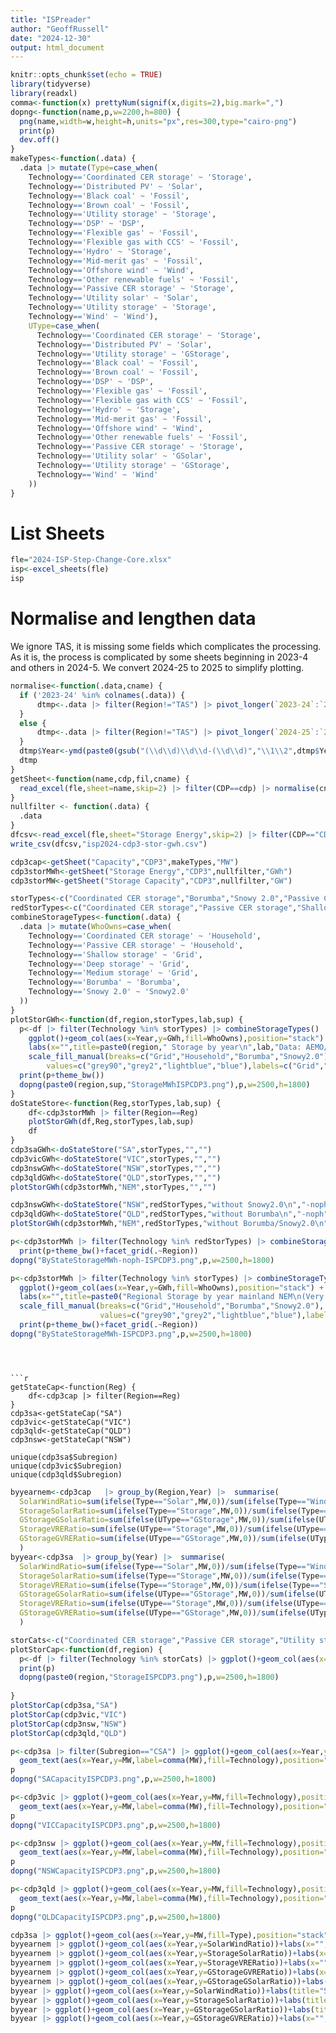 ```yaml
---
title: "ISPreader"
author: "GeoffRussell"
date: "2024-12-30"
output: html_document
---
```


```r
knitr::opts_chunk$set(echo = TRUE)
library(tidyverse)
library(readxl)
comma<-function(x) prettyNum(signif(x,digits=2),big.mark=",")
dopng<-function(name,p,w=2200,h=800) {
  png(name,width=w,height=h,units="px",res=300,type="cairo-png")
  print(p)
  dev.off()
}
makeTypes<-function(.data) {
  .data |> mutate(Type=case_when(
    Technology=='Coordinated CER storage' ~ 'Storage',
    Technology=='Distributed PV' ~ 'Solar',
    Technology=='Black coal' ~ 'Fossil',
    Technology=='Brown coal' ~ 'Fossil',
    Technology=='Utility storage' ~ 'Storage',
    Technology=='DSP' ~ 'DSP',
    Technology=='Flexible gas' ~ 'Fossil',
    Technology=='Flexible gas with CCS' ~ 'Fossil',
    Technology=='Hydro' ~ 'Storage',
    Technology=='Mid-merit gas' ~ 'Fossil',
    Technology=='Offshore wind' ~ 'Wind',
    Technology=='Other renewable fuels' ~ 'Fossil',
    Technology=='Passive CER storage' ~ 'Storage',
    Technology=='Utility solar' ~ 'Solar',
    Technology=='Utility storage' ~ 'Storage',
    Technology=='Wind' ~ 'Wind'),
    UType=case_when(
      Technology=='Coordinated CER storage' ~ 'Storage',
      Technology=='Distributed PV' ~ 'Solar',
      Technology=='Utility storage' ~ 'GStorage',
      Technology=='Black coal' ~ 'Fossil',
      Technology=='Brown coal' ~ 'Fossil',
      Technology=='DSP' ~ 'DSP',
      Technology=='Flexible gas' ~ 'Fossil',
      Technology=='Flexible gas with CCS' ~ 'Fossil',
      Technology=='Hydro' ~ 'Storage',
      Technology=='Mid-merit gas' ~ 'Fossil',
      Technology=='Offshore wind' ~ 'Wind',
      Technology=='Other renewable fuels' ~ 'Fossil',
      Technology=='Passive CER storage' ~ 'Storage',
      Technology=='Utility solar' ~ 'GSolar',
      Technology=='Utility storage' ~ 'GStorage',
      Technology=='Wind' ~ 'Wind'
    ))
}
```

# List Sheets 

```r
fle="2024-ISP-Step-Change-Core.xlsx"
isp<-excel_sheets(fle)
isp
```
# Normalise and lengthen data

We ignore TAS, it is missing some fields which complicates the processing. As it is, the
process is complicated by some sheets beginning in 2023-4 and others in 2024-5. We convert 2024-25 to 2025 to simplify plotting.

```r
normalise<-function(.data,cname) {
  if ('2023-24' %in% colnames(.data)) {
      dtmp<-.data |> filter(Region!="TAS") |> pivot_longer(`2023-24`:`2051-52`,names_to='Year',values_to=cname) 
  }
  else {
      dtmp<-.data |> filter(Region!="TAS") |> pivot_longer(`2024-25`:`2051-52`,names_to='Year',values_to=cname) 
  }
  dtmp$Year<-ymd(paste0(gsub("(\\d\\d)\\d\\d-(\\d\\d)","\\1\\2",dtmp$Year),"-07-01"))
  dtmp
}
getSheet<-function(name,cdp,fil,cname) {
  read_excel(fle,sheet=name,skip=2) |> filter(CDP==cdp) |> normalise(cname) |> fil() 
}
nullfilter <- function(.data) {
  .data 
}
dfcsv<-read_excel(fle,sheet="Storage Energy",skip=2) |> filter(CDP=="CDP3") 
write_csv(dfcsv,"isp2024-cdp3-stor-gwh.csv")
```

```r
cdp3cap<-getSheet("Capacity","CDP3",makeTypes,"MW")
cdp3storMWh<-getSheet("Storage Energy","CDP3",nullfilter,"GWh")
cdp3storMW<-getSheet("Storage Capacity","CDP3",nullfilter,"GW")
```

```r
storTypes<-c("Coordinated CER storage","Borumba","Snowy 2.0","Passive CER storage","Shallow storage","Deep storage","Medium storage","Shallow storage")
redStorTypes<-c("Coordinated CER storage","Passive CER storage","Shallow storage","Deep storage","Medium storage","Shallow storage")
combineStorageTypes<-function(.data) {
  .data |> mutate(WhoOwns=case_when(
    Technology=='Coordinated CER storage' ~ 'Household',
    Technology=='Passive CER storage' ~ 'Household',
    Technology=='Shallow storage' ~ 'Grid',
    Technology=='Deep storage' ~ 'Grid',
    Technology=='Medium storage' ~ 'Grid',
    Technology=='Borumba' ~ 'Borumba',
    Technology=='Snowy 2.0' ~ 'Snowy2.0'
  ))
}
plotStorGWh<-function(df,region,storTypes,lab,sup) {
  p<-df |> filter(Technology %in% storTypes) |> combineStorageTypes() |> 
    ggplot()+geom_col(aes(x=Year,y=GWh,fill=WhoOwns),position="stack") +
    labs(x="",title=paste0(region," Storage by year\n",lab,"Data: AEMO/ISP2024 (CDP3)")) +
    scale_fill_manual(breaks=c("Grid","Household","Borumba","Snowy2.0"),
        values=c("grey90","grey2","lightblue","blue"),labels=c("Grid","Household","Borumba","Snowy2.0"))
  print(p+theme_bw())
  dopng(paste0(region,sup,"StorageMWhISPCDP3.png"),p,w=2500,h=1800)
}
doStateStore<-function(Reg,storTypes,lab,sup) {
    df<-cdp3storMWh |> filter(Region==Reg) 
    plotStorGWh(df,Reg,storTypes,lab,sup)
    df
}
cdp3saGWh<-doStateStore("SA",storTypes,"","")
cdp3vicGWh<-doStateStore("VIC",storTypes,"","")
cdp3nswGWh<-doStateStore("NSW",storTypes,"","")
cdp3qldGWh<-doStateStore("QLD",storTypes,"","")
plotStorGWh(cdp3storMWh,"NEM",storTypes,"","")

cdp3nswGWh<-doStateStore("NSW",redStorTypes,"without Snowy2.0\n","-noph")
cdp3qldGWh<-doStateStore("QLD",redStorTypes,"without Borumba\n","-noph")
plotStorGWh(cdp3storMWh,"NEM",redStorTypes,"without Borumba/Snowy2.0\n","-noph")
```

```r
p<-cdp3storMWh |> filter(Technology %in% redStorTypes) |> combineStorageTypes() |> ggplot()+geom_col(aes(x=Year,y=GWh,fill=WhoOwns),position="stack") +labs(x="",title=paste0("Regional Storage by year mainland NEM\n(Without Borumba/Snowy2.0)\n(Very little in Tasmania)\nData: AEMO/ISP2024 (CDP3)")) + scale_fill_manual(values=c("grey90","grey2"),labels=c("Grid","Household"))
  print(p+theme_bw()+facet_grid(.~Region))
dopng("ByStateStorageMWh-noph-ISPCDP3.png",p,w=2500,h=1800)

p<-cdp3storMWh |> filter(Technology %in% storTypes) |> combineStorageTypes() |> 
  ggplot()+geom_col(aes(x=Year,y=GWh,fill=WhoOwns),position="stack") +
  labs(x="",title=paste0("Regional Storage by year mainland NEM\n(Very little in Tasmania)\nData: AEMO/ISP2024 (CDP3)")) +
  scale_fill_manual(breaks=c("Grid","Household","Borumba","Snowy2.0"), 
                    values=c("grey90","grey2","lightblue","blue"),labels=c("Grid","Household","Borumba","Snowy2.0"))
  print(p+theme_bw()+facet_grid(.~Region))
dopng("ByStateStorageMWh-ISPCDP3.png",p,w=2500,h=1800)
```
```



```r
getStateCap<-function(Reg) {
    df<-cdp3cap |> filter(Region==Reg) 
}
cdp3sa<-getStateCap("SA")
cdp3vic<-getStateCap("VIC")
cdp3qld<-getStateCap("QLD")
cdp3nsw<-getStateCap("NSW")

unique(cdp3sa$Subregion)
unique(cdp3vic$Subregion)
unique(cdp3qld$Subregion)
```

```r
byyearnem<-cdp3cap   |> group_by(Region,Year) |>  summarise(
  SolarWindRatio=sum(ifelse(Type=="Solar",MW,0))/sum(ifelse(Type=="Wind",MW,0)),
  StorageSolarRatio=sum(ifelse(Type=="Storage",MW,0))/sum(ifelse(Type=="Solar",MW,0)),
  GStorageGSolarRatio=sum(ifelse(UType=="GStorage",MW,0))/sum(ifelse(UType=="GSolar",MW,0)),
  StorageVRERatio=sum(ifelse(UType=="Storage",MW,0))/sum(ifelse(UType=="Solar",MW,ifelse(UType=="Wind",MW,0))),
  GStorageGVRERatio=sum(ifelse(UType=="GStorage",MW,0))/sum(ifelse(UType=="GSolar",MW,ifelse(UType=="Wind",MW,0)))
  )
byyear<-cdp3sa  |> group_by(Year) |>  summarise(
  SolarWindRatio=sum(ifelse(Type=="Solar",MW,0))/sum(ifelse(Type=="Wind",MW,0)),
  StorageSolarRatio=sum(ifelse(Type=="Storage",MW,0))/sum(ifelse(Type=="Solar",MW,0)),
  StorageVRERatio=sum(ifelse(Type=="Storage",MW,0))/sum(ifelse(Type=="Solar",MW,ifelse(Type=="Wind",MW,0))),
  GStorageGSolarRatio=sum(ifelse(UType=="GStorage",MW,0))/sum(ifelse(UType=="GSolar",MW,0)),
  StorageVRERatio=sum(ifelse(UType=="Storage",MW,0))/sum(ifelse(UType=="Solar",MW,ifelse(UType=="Wind",MW,0))),
  GStorageGVRERatio=sum(ifelse(UType=="GStorage",MW,0))/sum(ifelse(UType=="GSolar",MW,ifelse(UType=="Wind",MW,0)))
  )
```

```r
storCats<-c("Coordinated CER storage","Passive CER storage","Utility storage")
plotStorCap<-function(df,region) {
  p<-df |> filter(Technology %in% storCats) |> ggplot()+geom_col(aes(x=Year,y=MW,fill=Technology),position="stack") +labs(x="",title=paste0(region," Storage capacity by year (ISP2024/CDP3)")) 
  print(p)
  dopng(paste0(region,"StorageISPCDP3.png"),p,w=2500,h=1800)
  
}
plotStorCap(cdp3sa,"SA")
plotStorCap(cdp3vic,"VIC")
plotStorCap(cdp3nsw,"NSW")
plotStorCap(cdp3qld,"QLD")
```
```r

p<-cdp3sa |> filter(Subregion=="CSA") |> ggplot()+geom_col(aes(x=Year,y=MW,fill=Technology),position="stack") +labs(x="",title="SA Capacity by year (ISP2024/CDP3)") +
  geom_text(aes(x=Year,y=MW,label=comma(MW),fill=Technology),position="stack",size=2,hjust=0.5,vjust=1) 
p
dopng("SACapacityISPCDP3.png",p,w=2500,h=1800)

p<-cdp3vic |> ggplot()+geom_col(aes(x=Year,y=MW,fill=Technology),position="stack") +labs(x="",title="VIC Capacity by year (ISP2024/CDP3)") +
  geom_text(aes(x=Year,y=MW,label=comma(MW),fill=Technology),position="stack",size=2,hjust=0.5,vjust=1) + facet_grid(.~Subregion)
p
dopng("VICCapacityISPCDP3.png",p,w=2500,h=1800)

p<-cdp3nsw |> ggplot()+geom_col(aes(x=Year,y=MW,fill=Technology),position="stack") + labs(x="",title="NSW Capacity by year (ISP2024/CDP3)") +
  geom_text(aes(x=Year,y=MW,label=comma(MW),fill=Technology),position="stack",size=2,hjust=0.5,vjust=1) + facet_grid(.~Subregion)
p
dopng("NSWCapacityISPCDP3.png",p,w=2500,h=1800)

p<-cdp3qld |> ggplot()+geom_col(aes(x=Year,y=MW,fill=Technology),position="stack") + labs(x="",title="QLD Capacity by year (ISP2024/CDP3)") +
  geom_text(aes(x=Year,y=MW,label=comma(MW),fill=Technology),position="stack",size=2,hjust=0.5,vjust=1) + facet_grid(.~Subregion)
p
dopng("QLDCapacityISPCDP3.png",p,w=2500,h=1800)
```

```r
cdp3sa |> ggplot()+geom_col(aes(x=Year,y=MW,fill=Type),position="stack")
byyearnem |> ggplot()+geom_col(aes(x=Year,y=SolarWindRatio))+labs(x="",title="Solar to Wind Ratio (NEM) ")
byyearnem |> ggplot()+geom_col(aes(x=Year,y=StorageSolarRatio))+labs(x="",title="Storage MW to Solar MW (NEM)")
byyearnem |> ggplot()+geom_col(aes(x=Year,y=StorageVRERatio))+labs(x="",title="Storage MW to Solar+Wind MW (NEM)")
byyearnem |> ggplot()+geom_col(aes(x=Year,y=GStorageGVRERatio))+labs(x="",title="Grid Storage MW to Grid Solar+Wind MW (NEM)")
byyearnem |> ggplot()+geom_col(aes(x=Year,y=GStorageGSolarRatio))+labs(x="",title="Grid Storage MW to Grid Solar MW (NEM)")
byyear |> ggplot()+geom_col(aes(x=Year,y=SolarWindRatio))+labs(title="Solar to Wind Ratio South Australia (SA)")
byyear |> ggplot()+geom_col(aes(x=Year,y=StorageSolarRatio))+labs(title="Storage to Solar ratio (SA)")
byyear |> ggplot()+geom_col(aes(x=Year,y=GStorageGSolarRatio))+labs(title="Grid Storage to Grid Solar ratio (SA)")
byyear |> ggplot()+geom_col(aes(x=Year,y=GStorageGVRERatio))+labs(x="",title="Grid Storage MW to Grid Solar+Wind MW (SA)")
```
